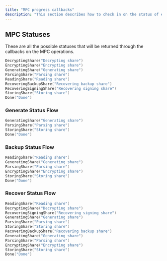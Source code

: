 ```yaml
---
title: "MPC progress callbacks"
description: "This section describes how to check in on the status of each MPC operation"
---
```


## MPC Statuses

These are all the possible statuses that will be returned through the callbacks on the MPC operations.

```kotlin
DecryptingShare("Decrypting share")
EncryptingShare("Encrypting share")
GeneratingShare("Generating share")
ParsingShare("Parsing share")
ReadingShare("Reading share")
RecoveringBackupShare("Recovering backup share")
RecoveringSigningShare("Recovering signing share")
StoringShare("Storing share")
Done("Done")
```

### Generate Status Flow

```kotlin
GeneratingShare("Generating share")
ParsingShare("Parsing share")
StoringShare("Storing share")
Done("Done")
```

### Backup Status Flow

```kotlin
ReadingShare("Reading share")
GeneratingShare("Generating share")
ParsingShare("Parsing share")
EncryptingShare("Encrypting share")
StoringShare("Storing share")
Done("Done")
```

### Recover Status Flow

```kotlin
ReadingShare("Reading share")
DecryptingShare("Decrypting share")
RecoveringSigningShare("Recovering signing share")
GeneratingShare("Generating share")
ParsingShare("Parsing share")
StoringShare("Storing share")
RecoveringBackupShare("Recovering backup share")
GeneratingShare("Generating share")
ParsingShare("Parsing share")
EncryptingShare("Encrypting share")
StoringShare("Storing share")
Done("Done")
```
